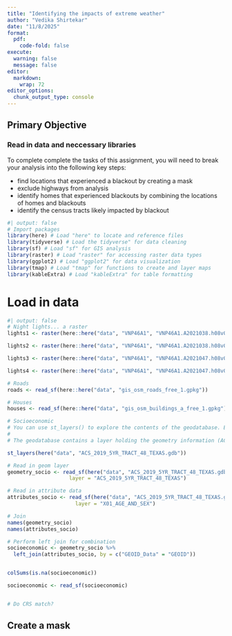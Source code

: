 ```yaml
---
title: "Identifying the impacts of extreme weather"
author: "Vedika Shirtekar" 
date: "11/8/2025"
format:
  pdf: 
    code-fold: false
execute: 
  warning: false
  message: false
editor: 
  markdown: 
    wrap: 72
editor_options: 
  chunk_output_type: console
---
```


## Primary Objective
### Read in data and neccessary libraries

To complete complete the tasks of this assignment, you will need to break your analysis into the following key steps:

- find locations that experienced a blackout by creating a mask
- exclude highways from analysis
- identify homes that experienced blackouts by combining the locations of homes and blackouts
- identify the census tracts likely impacted by blackout



```r
#| output: false
# Import packages
library(here) # Load "here" to locate and reference files
library(tidyverse) # Load the tidyverse" for data cleaning
library(sf) # Load "sf" for GIS analysis
library(raster) # Load "raster" for accessing raster data types
library(ggplot2) # Load "ggplot2" for data visualization
library(tmap) # Load "tmap" for functions to create and layer maps
library(kableExtra) # Load "kableExtra" for table formatting
```


# Load in data

```r
#| output: false 
# Night lights... a raster
lights1 <- raster(here::here("data", "VNP46A1", "VNP46A1.A2021038.h08v05.001.2021039064328.tif"))

lights2 <- raster(here::here("data", "VNP46A1", "VNP46A1.A2021038.h08v06.001.2021039064329.tif"))

lights3 <- raster(here::here("data", "VNP46A1", "VNP46A1.A2021047.h08v05.001.2021048091106.tif"))

lights4 <- raster(here::here("data", "VNP46A1", "VNP46A1.A2021047.h08v06.001.2021048091105.tif"))

# Roads
roads <- read_sf(here::here("data", "gis_osm_roads_free_1.gpkg"))

# Houses
houses <- read_sf(here::here("data", "gis_osm_buildings_a_free_1.gpkg"))

# Socioeconomic
# You can use st_layers() to explore the contents of the geodatabase. Each layer contains a subset of the fields documents in the ACS metadata.
# 
# The geodatabase contains a layer holding the geometry information (ACS_2019_5YR_TRACT_48_TEXAS), separate from the layers holding the ACS attributes. You have to combine the geometry with the attributes to get a feature layer that sf can use.

st_layers(here("data", "ACS_2019_5YR_TRACT_48_TEXAS.gdb"))

# Read in geom layer
geometry_socio <- read_sf(here("data", "ACS_2019_5YR_TRACT_48_TEXAS.gdb"),
                    layer = "ACS_2019_5YR_TRACT_48_TEXAS")

# Read in attribute data 
attributes_socio <- read_sf(here("data", "ACS_2019_5YR_TRACT_48_TEXAS.gdb"),
                      layer = "X01_AGE_AND_SEX")

# Join 
names(geometry_socio)
names(attributes_socio)

# Perform left join for combination
socioeconomic <- geometry_socio %>%
  left_join(attributes_socio, by = c("GEOID_Data" = "GEOID"))


colSums(is.na(socioeconomic))

socioeconomic <- read_sf(socioeconomic)



```


```r
# Do CRS match? 
```



## Create a mask 
```r

```




